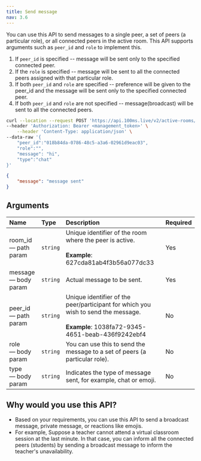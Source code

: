 ```yaml
---
title: Send message
nav: 3.6
---
```


You can use this API to send messages to a single peer, a set of peers (a particular role), or all connected peers in the active room. This API supports arguments such as `peer_id` and `role` to implement this.

1. If `peer_id` is specified -- message will be sent only to the specified connected peer.
2. If the `role` is specified -- message will be sent to all the connected peers assigned with that particular role.
3. If both `peer_id` and `role` are specified -- preference will be given to the peer_id and the message will be sent only to the specified connected peer.
4. If both `peer_id` and `role` are not specified -- message(broadcast) will be sent to all the connected peers.

<PostRequest title="https://api.100ms.live/v2/active-rooms/<room_id>/send-message" />

<Request id="req-0">

```bash
curl --location --request POST 'https://api.100ms.live/v2/active-rooms/<room_id>/send-message' \
--header 'Authorization: Bearer <management_token>' \
    --header 'Content-Type: application/json' \
--data-raw '{
    "peer_id":"018b84da-0786-48c5-a3a6-02961d9eac03",
    "role":"",
    "message": "hi",
    "type":"chat"
}'
```

</Request>

<ResponseBox id="res-0" status="200 OK">

```json
{
    "message": "message sent"
}
```

</ResponseBox>

## Arguments

| Name                       | Type     | Description                                                                                                                                   | Required |
| :------------------------- | :------- | :-------------------------------------------------------------------------------------------------------------------------------------------- | :------- |
| room_id <br/> — path param | `string` | Unique identifier of the room where the peer is active. <br/><br/>**Example**: 627cda81ab4f3b56a077dc33                                       | Yes      |
| message <br/> — body param | `string` | Actual message to be sent.                                                                                                                    | Yes      |
| peer_id <br/> — path param | `string` | Unique identifier of the peer/participant for which you wish to send the message. <br/><br/>**Example**: 1038fa72-9345-4651-beab-436f9242ebf4 | No       |
| role <br/> — body param    | `string` | You can use this to send the message to a set of peers (a particular role).                                                                    | No       |
| type <br/> — body param    | `string` | Indicates the type of message sent, for example, chat or emoji.                                                                               | No       |

## Why would you use this API?

-   Based on your requirements, you can use this API to send a broadcast message, private message, or reactions like emojis.
-   For example, Suppose a teacher cannot attend a virtual classroom session at the last minute. In that case, you can inform all the connected peers (students) by sending a broadcast message to inform the teacher's unavailability.
